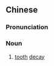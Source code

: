 {{also|齿蠹}}
==Chinese==
{{zh-forms|s=齿蠹}}

===Pronunciation===
{{zh-pron
|m=chǐdù
|c=ci2 dou3
|cat=n
}}

===Noun===
{{zh-noun}}

# [[tooth]] [[decay]]